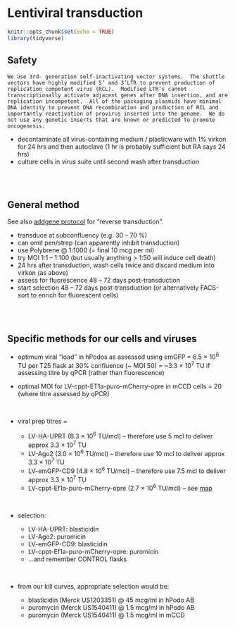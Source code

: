 # Lentiviral transduction

```r
knitr::opts_chunk$set(echo = TRUE)
library(tidyverse)

```

## Safety

```block2
We use 3rd- generation self-inactivating vector systems.  The shuttle vectors have highly modified 5’ and 3’LTR to prevent production of replication competent virus (RCL).  Modified LTR’s cannot transcriptionally activate adjacent genes after DNA insertion, and are replication incompetent.  All of the packaging plasmids have minimal DNA identity to prevent DNA recombination and production of RCL and importantly reactivation of provirus inserted into the genome.  We do not use any genetic inserts that are known or predicted to promote oncogenesis.  

```

- decontaminate all virus-containing medium / plasticware with 1% virkon for 24 hrs and then autoclave (1 hr is probably sufficient but RA says 24 hrs)  
- culture cells in virus suite until second wash after transduction   

<br>
<br>

## General method

See also [addgene protocol](https://www.addgene.org/protocols/generating-stable-cell-lines/) for "reverse transduction".  

- transduce at subconfluency (e.g. 30 -- 70 %)  
- can omit pen/strep (can apparently inhibit transduction)   
- use Polybrene @ 1:1000 (= final 10 mcg per ml)  
- try MOI 1:1 -- 1:100 (but usually anything \> 1:50 will induce cell death)  
- 24 hrs after transduction, wash cells twice and discard medium into virkon (as above)  
- assess for fluorescence 48 -- 72 days post-transduction  
- start selection 48 -- 72 days post-transduction (or alternatively FACS-sort to enrich for fluorescent cells)  

<br>
<br>

## Specific methods for our cells and viruses  

- optimum viral "load" in hPodos as assessed using emGFP = 6.5 × 10^6^ TU per T25 flask at 30% confluence (\~ MOI 50) = \~3.3 × 10^7^ TU if assessing titre by qPCR (rather than fluorescence)  

- optimal MOI for LV-cppt-ET1a-puro-mCherry-opre in mCCD cells = 20 (where titre assessed by qPCR)

<br>

- viral prep titres =  

    - LV-HA-UPRT (8.3 × 10^6^ TU/mcl) -- therefore use 5 mcl to deliver approx 3.3 × 10^7^ TU  
    - LV-Ago2 (3.0 × 10^6^ TU/mcl) -- therefore use 10 mcl to deliver approx 3.3 × 10^7^ TU
    - LV-emGFP-CD9 (4.8 × 10^6^ TU/mcl) -- therefore use 7.5 mcl to deliver approx 3.3 × 10^7^ TU  
    - LV-cppt-Ef1a-puro-mCherry-opre (2.7 × 10^6^ TU/mcl) -- see [map](https://www.addgene.org/89359/)  

<br>

- selection:  

    - LV-HA-UPRT: blasticidin  
    - LV-Ago2: puromicin  
    - LV-emGFP-CD9: blasticidin    
    - LV-cppt-Ef1a-puro-mCherry-opre: puromicin
    -   ...and remember CONTROL flasks  

<br>

- from our kill curves, appropriate selection would be:

    - blasticidin (Merck US1203351) @ 45 mcg/ml in hPodo AB 
    - puromycin (Merck US1540411) @ 1.5 mcg/ml in hPodo AB 
    - puromycin (Merck US1540411) @ 1.5 mcg/ml in mCCD   
    
